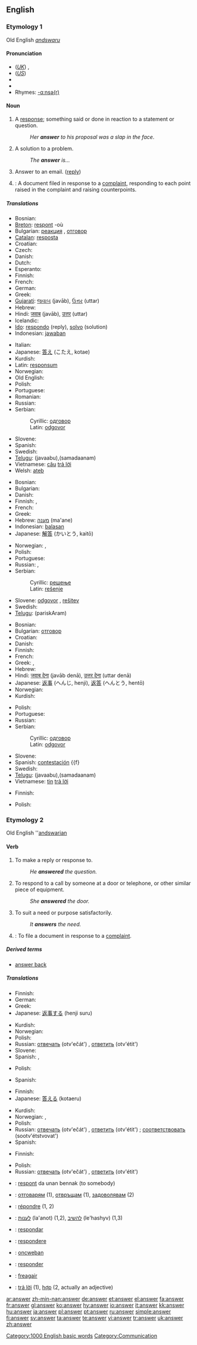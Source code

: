 ==English==
{{rank|written|arms|across|446|answer|early|saying|talk}}

===Etymology 1===
Old English ''[[andswaru]]''

====Pronunciation====
*(''[[Received Pronunciation|UK]]'') {{IPA|/ˈɑːn.sə/}}, {{SAMPA|/"A:n.s@/}}
*(''[[General American|US]]'') {{IPA|/ˈænsɚ/}}
*{{audio|en-gb-answer.ogg|Audio (RP)}}
*{{audio|en-us-answer.ogg|Audio (US)}}
*Rhymes: [[Rhymes:English:-ɑːnsə(r)|-ɑːnsə(r)]]

====Noun====
{{en-noun}}

# A [[response]]; something said or done in reaction to a statement or question.
#: ''Her '''answer''' to his proposal was a slap in the face''.
# A solution to a problem.
#:''The '''answer''' is...''
# Answer to an email. ([[reply]])
# {{law}}: A document filed in response to a [[complaint]], responding to each point raised in the complaint and raising counterpoints.

=====Translations=====
{{trans-top|response}}
* Bosnian: {{t-|bs|odgovor|m}}
* [[Breton]]: [[respont]] {{m}} -où
* Bulgarian: [[реакция]] {{f}}, [[отговор]] {{m}}
* [[Catalan]]: [[resposta]] {{f}}
* Croatian: {{t-|hr|odgovor|m}}
* Czech: {{t-|cs|odpověď|f}}
* Danish: {{t-|da|svar|n}}
* Dutch: {{t+|nl|antwoord|n}}
* Esperanto: {{t-|eo|respondo|xs=Esperanto}}
* Finnish: {{t-|fi|vastaus}}
* French: {{t+|fr|réponse|f}}
* German: {{t+|de|Antwort|f}}
* Greek: {{t+|el|απάντηση|f|tr=apántisi|sc=Grek}}
* [[Gujarati]]: [[જવાબ]] (javāb), [[ઉત્તર]] (uttar)
* Hebrew: {{t+|he|תשובה|f|tr=tshuva|sc=Hebr}}
* Hindi: [[जवाब]] (javāb), [[उत्तर]] (uttar)
* Icelandic: {{t+|is|svar|n}}
* [[Ido]]: [[respondo]] (reply), [[solvo]] (solution)
* Indonesian: [[jawab]]an
{{trans-mid}}
* Italian: {{t+|it|risposta|f}}
* Japanese: [[答え]] (こたえ, kotae)
* Kurdish: {{KUchar|[[وه‌ڵام]]}}
* Latin: [[responsum]] {{n}}
* Norwegian: {{t+|no|svar|n}}
* Old English: {{t-|ang|gegncwide|m|alt=ġeġncwide|xs=Old English}}
* Polish: {{t-|pl|odpowiedź|f}}
* Portuguese: {{t+|pt|resposta|f}}
* Romanian: {{t-|ro|răspuns|n}}
* Russian: {{t+|ru|ответ|m|tr=otv'ét|sc=Cyrl}}
* Serbian:
*: Cyrillic: [[одговор#Serbian|одговор]] {{m}}
*: Latin: [[odgovor#Serbian|odgovor]] {{m}}
* Slovene: {{t+|sl|odgovor|m}}
* Spanish: {{t-|es|respuesta|f}}
* Swedish: {{t+|sv|svar|n}}
* [[Telugu]]: (javaabu){{t|te|జవాబు|sc=Telu}},(samadaanam){{t|te|సమాధానం|sc=Telu}}
* Vietnamese: [[câu]] [[trả lời]]
* Welsh: [[ateb]]
{{trans-bottom}}

{{trans-top|solution}}
* Bosnian: {{t-|bs|rješenje|n}}
* Bulgarian: {{t-|bg|решение|n|sc=Cyrl}}
* Danish: {{t-|da|svar|n}}
* Finnish: {{t-|fi|ratkaisu}}, {{t-|fi|vastaus}}
* French: {{t+|fr|solution}}
* Greek: {{t-|el|λύση|f|tr=lýsi|sc=Grek}}
* Hebrew: [[מענה]] (ma'ane) {{m}}
* Indonesian: [[balas]]an
* Japanese: [[解答]] (かいとう, kaitō)
{{trans-mid}}
* Norwegian: {{t+|no|svar|n}}, {{t-|no|løsning|m}}
* Polish: {{t|odpowiedź}} {{f}}
* Portuguese: {{t+|pt|resposta|f}}
* Russian: {{t-|ru|решение|n|tr=r'ešénije|sc=Cyrl}}, {{t+|ru|ответ|m|tr=otv'ét|sc=Cyrl}}
* Serbian:
*: Cyrillic: [[решење#Serbian|решење]] {{n}}
*: Latin: [[rešenje#Serbian|rešenje]] {{n}}
* Slovene: [[odgovor]] {{m}}, [[rešitev]] {{f}}
* Swedish: {{t+|sv|svar|n}}
* [[Telugu]]: (pariskAram){{t|te|పరిష్కారం|sc=Telu}}
{{trans-bottom}}

{{trans-top|reply to e-mail}}
* Bosnian: {{t-|bs|odgovor|m}}
* Bulgarian: [[отговор]]
* Croatian: {{t-|hr|odgovor|m}}
* Danish: {{t-|da|svar|n}}
* Finnish: {{t-|fi|vastaus}}
* French: {{t+|fr|réponse}}
* Greek: {{t+|el|απάντηση|f|tr=apántisi|sc=Grek}}, {{t-|el|απόκριση|f|tr=apókrisi|sc=Grek}}
* Hebrew: {{t+|he|תשובה|f|tr=tshuva|sc=Hebr}}
* Hindi: [[जवाब देना]] (javāb denā), [[उत्तर देना]] (uttar denā)
* Japanese: [[返事]] (へんじ, henji), [[返答]] (へんとう, hentō)
* Norwegian: {{t+|no|svar|n}}
* Kurdish: {{KUchar|[[وه‌ڵام]]}}
{{trans-mid}}
* Polish: {{t-|pl|odpowiedź|f}}
* Portuguese: {{t+|pt|resposta|f}}
* Russian: {{t+|ru|ответ|m|tr=otv'ét|sc=Cyrl}}
* Serbian:
*: Cyrillic: [[одговор#Serbian|одговор]] {{m}}
*: Latin: [[odgovor#Serbian|odgovor]] {{m}}
* Slovene: {{t+|sl|odgovor|m}}
* Spanish: [[contestación]] {{f}
* Swedish: {{t+|sv|svar|n}}
* [[Telugu]]: (javaabu){{t|te|జవాబు|sc=Telu}},(samadaanam){{t|te|సమాధానం|sc=Telu}}
* Vietnamese: [[Tin#Vietnamese|tin]] [[trả lời]]
{{trans-bottom}}

{{trans-top|document filed in response to a complaint}}
* Finnish: {{t-|fi|vastine}}
{{trans-mid}}
* Polish: {{t|pl|odpowiedź}} {{f}}
{{trans-bottom}}

===Etymology 2===
Old English ''[[andswarian]]

====Verb====
{{en-verb}}

# To make a reply or response to.
#: ''He '''answered''' the question.''
# To respond to a call by someone at a door or telephone, or other similar piece of equipment.
#: ''She '''answered''' the door.''<!-- This meaning is not the same as nº1. Many learners of English have problems understanding how one can answer a door, as a door does not talk -->
# To suit a need or purpose satisfactorily.
#: ''It '''answers''' the need.''
# {{law}}: To file a document in response to a [[complaint]].

=====Derived terms=====
*[[answer back]]

=====Translations=====
{{trans-top|to make a reply or response to}}
* Finnish: {{t+|fi|vastata}}
* German: {{t+|de|antworten}}
* Greek: {{t|el|απαντώ||tr=apantó|sc=Grek}}
* Japanese: [[返事する]] (henji suru)
{{trans-mid}}
* Kurdish: {{KUchar|[[وه‌ڵام]]}}
* Norwegian: {{t+|no|svare}}
* Polish: {{t|pl|odpowiedzieć}}
* Russian: [[отвечать]] (otv'ečát') {{impf}}, [[ответить]] (otv'étit') {{pf}}
* Slovene: {{t+|sl|odgovoriti}}
* Spanish: {{t+|es|responder}}, {{t-|es|contestar}}
{{trans-bottom}}

{{trans-top|to respond to a call}}
* Polish: {{t|pl|odpowiedzieć}}
{{trans-mid}}
* Spanish: {{t-|es|contestar}}
{{trans-bottom}}

{{trans-top|to suit a need or purpose satisfactorily}}
* Finnish: {{t+|fi|vastata}}
* Japanese: [[答える]] (kotaeru)
{{trans-mid}}
* Kurdish: {{KUchar|[[جێ به‌جێ]]}}
* Norwegian: {{t-|no|oppfylle}}, {{t-|no|tilfredsstille}}
* Polish: {{t|pl|odpowiadać}}
* Russian: [[отвечать]] (otv'ečát') {{impf}}, [[ответить]] (otv'étit') {{pf}}; [[соответствовать]] (sootv'étstvovat') {{pf}}
* Spanish: {{t+|es|servir}}
{{trans-bottom}}

{{trans-top|law: to file a response to a complaint}}
* Finnish: {{t+|fi|vastata}}
{{trans-mid}}
* Polish: {{t|pl|odpowiadać}}
* Russian: [[отвечать]] (otv'ečát') {{impf}}, [[ответить]] (otv'étit') {{pf}}
{{trans-bottom}}

{{checktrans-top}}
*{{ttbc|Breton}}: [[respont]] da unan bennak (to somebody)
*{{ttbc|Bulgarian}}: [[отговарям]] (1), [[отвръщам]] (1), [[задоволявам]] (2)
*{{ttbc|French}}: [[répondre]] (1, 2)
*{{ttbc|Hebrew}}: [[לענות]] (la'anot) (1,2), [[להשיב]] (le'hashyv) (1,3)
*{{ttbc|Ido}}: [[respondar]]
*{{ttbc|Latin}}: [[respondere]]
{{trans-mid}}
*{{ttbc|Old English}}: [[oncweþan]]
*{{ttbc|Portuguese}}: [[responder]]
*{{ttbc|Scottish Gaelic}}: [[freagair]]
*{{ttbc|Vietnamese}}: [[trả lời]] (1), [[hợp]] (2, actually an adjective)
{{trans-bottom}}

[[Category:1000 English basic words]]
[[Category:Communication]]

[[ar:answer]]
[[zh-min-nan:answer]]
[[de:answer]]
[[et:answer]]
[[el:answer]]
[[fa:answer]]
[[fr:answer]]
[[gl:answer]]
[[ko:answer]]
[[hy:answer]]
[[io:answer]]
[[it:answer]]
[[kk:answer]]
[[hu:answer]]
[[ja:answer]]
[[pl:answer]]
[[pt:answer]]
[[ru:answer]]
[[simple:answer]]
[[fi:answer]]
[[sv:answer]]
[[ta:answer]]
[[te:answer]]
[[vi:answer]]
[[tr:answer]]
[[uk:answer]]
[[zh:answer]]